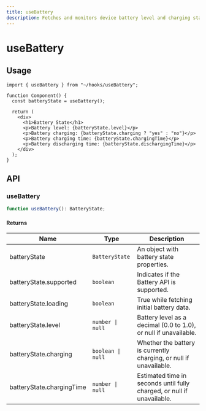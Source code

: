 ```yaml
---
title: useBattery
description: Fetches and monitors device battery level and charging state.
---
```


# useBattery

## Usage

```tsx title="Component.tsx"
import { useBattery } from "~/hooks/useBattery";

function Component() {
  const batteryState = useBattery();

  return (
    <div>
      <h1>Battery State</h1>
      <p>Battery level: {batteryState.level}</p>
      <p>Battery charging: {batteryState.charging ? "yes" : "no"}</p>
      <p>Battery charging time: {batteryState.chargingTime}</p>
      <p>Battery discharging time: {batteryState.dischargingTime}</p>
    </div>
  );
}
```

## API

### useBattery

```ts title="useBattery.ts"
function useBattery(): BatteryState;
```

#### Returns

| Name                      | Type              | Description                                                            |
| ------------------------- | ----------------- | ---------------------------------------------------------------------- |
| batteryState              | `BatteryState`    | An object with battery state properties.                               |
| batteryState.supported    | `boolean`         | Indicates if the Battery API is supported.                             |
| batteryState.loading      | `boolean`         | True while fetching initial battery data.                              |
| batteryState.level        | `number \| null`  | Battery level as a decimal (0.0 to 1.0), or null if unavailable.       |
| batteryState.charging     | `boolean \| null` | Whether the battery is currently charging, or null if unavailable.     |
| batteryState.chargingTime | `number \| null`  | Estimated time in seconds until fully charged, or null if unavailable. |
